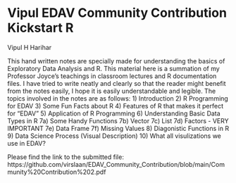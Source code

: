 # Vipul EDAV Community Contribution Kickstart R

Vipul H Harihar

This hand written notes are specially made for understanding the basics of Exploratory Data Analysis and R. This material here is a summation of my Professor Joyce's teachings in classroom lectures and R documentation files. 
I have tried to write neatly and clearly so that the reader might benefit from the notes easily, I hope it is easily understandable and legible. 
The topics involved in the notes are as follows:
1) Introduction
2) R Programming for EDAV
3) Some Fun Facts about R
4) Features of R that makes it perfect for "EDAV"
5) Application of R Programming
6) Understanding Basic Data Types in R
7a) Some Handy Functions 
7b) Vector
7c) List
7d) Factors - VERY IMPORTANT
7e) Data Frame
7f) Missing Values
8) Diagonistic Functions in R
9) Data Science Process (Visual Description)
10) What all visulizations we use in EDAV?

Please find the link to the submitted file:
https://github.com/virslaan/EDAV_Community_Contribution/blob/main/Community%20Contribution%202.pdf
